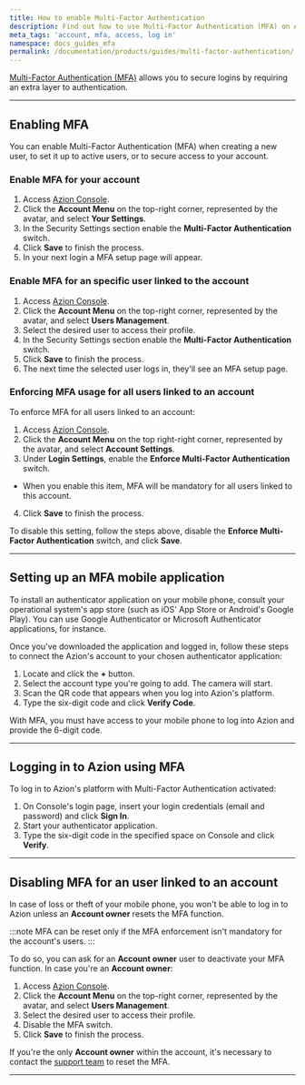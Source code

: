 ```yaml
---
title: How to enable Multi-Factor Authentication
description: Find out how to use Multi-Factor Authentication (MFA) on Azion.
meta_tags: 'account, mfa, access, log in'
namespace: docs_guides_mfa
permalink: /documentation/products/guides/multi-factor-authentication/
---
```


[Multi-Factor Authentication (MFA)](/en/documentation/products/accounts/multi-factor-authentication/) allows you to secure logins by requiring an extra layer to authentication.

---

## Enabling MFA

You can enable Multi-Factor Authentication (MFA) when creating a new user, to set it up to active users, or to secure access to your account.

### Enable MFA for your account

1. Access [Azion Console](https://console.azion.com).
2. Click the **Account Menu** on the top-right corner, represented by the avatar, and select **Your Settings**.
3. In the Security Settings section enable the **Multi-Factor Authentication** switch.
4. Click **Save** to finish the process.
5. In your next login a MFA setup page will appear.

### Enable MFA for an specific user linked to the account

1. Access [Azion Console](https://console.azion.com).
2. Click the **Account Menu** on the top-right corner, represented by the avatar, and select **Users Management**.
3. Select the desired user to access their profile.
4. In the Security Settings section enable the **Multi-Factor Authentication** switch.
5. Click **Save** to finish the process.
6. The next time the selected user logs in, they'll see an MFA setup page.

### Enforcing MFA usage for all users linked to an account

To enforce MFA for all users linked to an account:

1. Access [Azion Console](https://console.azion.com).
2. Click the **Account Menu** on the top right-right corner, represented by the avatar, and select **Account Settings**.
3. Under **Login Settings**, enable the **Enforce Multi-Factor Authentication** switch.
- When you enable this item, MFA will be mandatory for all users linked to this account.
4. Click **Save** to finish the process.

To disable this setting, follow the steps above, disable the **Enforce Multi-Factor Authentication** switch, and click **Save**.

---

## Setting up an MFA mobile application 

To install an authenticator application on your mobile phone, consult your operational system's app store (such as iOS' App Store or Android's Google Play). You can use Google Authenticator or Microsoft Authenticator applications, for instance.

Once you've downloaded the application and logged in, follow these steps to connect the Azion's account to your chosen authenticator application:

1. Locate and click the **+** button.
2. Select the account type you're going to add. The camera will start.
3. Scan the QR code that appears when you log into Azion's platform.
4. Type the six-digit code and click **Verify Code**.

With MFA, you must have access to your mobile phone to log into Azion and provide the 6-digit code.

---

## Logging in to Azion using MFA

To log in to Azion's platform with Multi-Factor Authentication activated:

1. On Console's login page, insert your login credentials (email and password) and click **Sign In**.
2. Start your authenticator application.
3. Type the six-digit code in the specified space on Console and click **Verify**.

---

## Disabling MFA for an user linked to an account

In case of loss or theft of your mobile phone, you won't be able to log in to Azion unless an **Account owner** resets the MFA function.

:::note
MFA can be reset only if the MFA enforcement isn't mandatory for the account's users.
:::

To do so, you can ask for an **Account owner** user to deactivate your MFA function. In case you're an **Account owner**:

1. Access [Azion Console](https://console.azion.com).
2. Click the **Account Menu** on the top-right corner, represented by the avatar, and select **Users Management**.
3. Select the desired user to access their profile.
4. Disable the MFA switch.
5. Click **Save** to finish the process.

If you're the only **Account owner** within the account, it's necessary to contact the [support team](https://tickets.azion.com/en/support/loginen/support/login) to reset the MFA.

---
